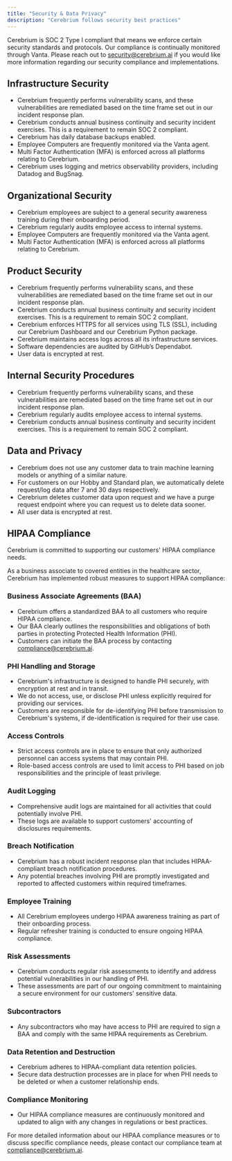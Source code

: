 ```yaml
---
title: "Security & Data Privacy"
description: "Cerebrium follows security best practices"
---
```


Cerebrium is SOC 2 Type I compliant that means we enforce certain security standards and protocols. Our compliance is continually monitored through Vanta. Please reach out to security@cerebrium.ai if you would like more information regarding our security compliance and implementations.

## Infrastructure Security

- Cerebrium frequently performs vulnerability scans, and these vulnerabilities are remediated based on the time frame set out in our incident response plan.
- Cerebrium conducts annual business continuity and security incident exercises. This is a requirement to remain SOC 2 compliant.
- Cerebrium has daily database backups enabled.
- Employee Computers are frequently monitored via the Vanta agent.
- Multi Factor Authentication (MFA) is enforced across all platforms relating to Cerebrium.
- Cerebrium uses logging and metrics observability providers, including Datadog and BugSnag.

## Organizational Security

- Cerebrium employees are subject to a general security awareness training during their onboarding period.
- Cerebrium regularly audits employee access to internal systems.
- Employee Computers are frequently monitored via the Vanta agent.
- Multi Factor Authentication (MFA) is enforced across all platforms relating to Cerebrium.

## Product Security

- Cerebrium frequently performs vulnerability scans, and these vulnerabilities are remediated based on the time frame set out in our incident response plan.
- Cerebrium conducts annual business continuity and security incident exercises. This is a requirement to remain SOC 2 compliant.
- Cerebrium enforces HTTPS for all services using TLS (SSL), including our Cerebrium Dashboard and our Cerebrium Python package.
- Cerebrium maintains access logs across all its infrastructure services.
- Software dependencies are audited by GitHub’s Dependabot.
- User data is encrypted at rest.

## Internal Security Procedures

- Cerebrium frequently performs vulnerability scans, and these vulnerabilities are remediated based on the time frame set out in our incident response plan.
- Cerebrium regularly audits employee access to internal systems.
- Cerebrium conducts annual business continuity and security incident exercises. This is a requirement to remain SOC 2 compliant.

## Data and Privacy

- Cerebrium does not use any customer data to train machine learning models or anything of a similar nature.
- For customers on our Hobby and Standard plan, we automatically delete request/log data after 7 and 30 days respectively.
- Cerebrium deletes customer data upon request and we have a purge request endpoint where you can request us to delete data sooner.
- All user data is encrypted at rest.

## HIPAA Compliance
Cerebrium is committed to supporting our customers' HIPAA compliance needs.

As a business associate to covered entities in the healthcare sector, Cerebrium has implemented robust measures to support HIPAA compliance:

### Business Associate Agreements (BAA)
- Cerebrium offers a standardized BAA to all customers who require HIPAA compliance.
- Our BAA clearly outlines the responsibilities and obligations of both parties in protecting Protected Health Information (PHI).
- Customers can initiate the BAA process by contacting compliance@cerebrium.ai.

### PHI Handling and Storage
- Cerebrium's infrastructure is designed to handle PHI securely, with encryption at rest and in transit.
- We do not access, use, or disclose PHI unless explicitly required for providing our services.
- Customers are responsible for de-identifying PHI before transmission to Cerebrium's systems, if de-identification is required for their use case.

### Access Controls
- Strict access controls are in place to ensure that only authorized personnel can access systems that may contain PHI.
- Role-based access controls are used to limit access to PHI based on job responsibilities and the principle of least privilege.

### Audit Logging
- Comprehensive audit logs are maintained for all activities that could potentially involve PHI.
- These logs are available to support customers' accounting of disclosures requirements.

### Breach Notification
- Cerebrium has a robust incident response plan that includes HIPAA-compliant breach notification procedures.
- Any potential breaches involving PHI are promptly investigated and reported to affected customers within required timeframes.

### Employee Training
- All Cerebrium employees undergo HIPAA awareness training as part of their onboarding process.
- Regular refresher training is conducted to ensure ongoing HIPAA compliance.

### Risk Assessments
- Cerebrium conducts regular risk assessments to identify and address potential vulnerabilities in our handling of PHI.
- These assessments are part of our ongoing commitment to maintaining a secure environment for our customers' sensitive data.

### Subcontractors
- Any subcontractors who may have access to PHI are required to sign a BAA and comply with the same HIPAA requirements as Cerebrium.

### Data Retention and Destruction
- Cerebrium adheres to HIPAA-compliant data retention policies.
- Secure data destruction processes are in place for when PHI needs to be deleted or when a customer relationship ends.

### Compliance Monitoring
- Our HIPAA compliance measures are continuously monitored and updated to align with any changes in regulations or best practices.

For more detailed information about our HIPAA compliance measures or to discuss specific compliance needs, please contact our compliance team at compliance@cerebrium.ai.
